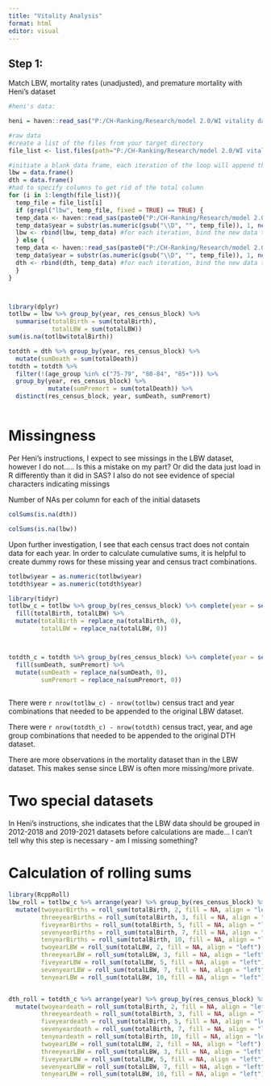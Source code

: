 ```yaml
---
title: "Vitality Analysis"
format: html
editor: visual
---
```


## Step 1:
Match LBW, mortality rates (unadjusted), and premature mortality with Heni's dataset 


```r
#heni's data: 

heni = haven::read_sas("P:/CH-Ranking/Research/model 2.0/WI vitality data/Heni/lbw_mort_wi_heni_updated_fips.sas7bdat")

#raw data 
#create a list of the files from your target directory
file_list <- list.files(path="P:/CH-Ranking/Research/model 2.0/WI vitality data/updated data")

#initiate a blank data frame, each iteration of the loop will append the data from the given file to this variable
lbw = data.frame()
dth = data.frame()
#had to specify columns to get rid of the total column
for (i in 1:length(file_list)){
  temp_file = file_list[i]
  if (grepl("lbw", temp_file, fixed = TRUE) == TRUE) {
  temp_data <- haven::read_sas(paste0("P:/CH-Ranking/Research/model 2.0/WI vitality data/updated data/", temp_file)) 
  temp_data$year = substr(as.numeric(gsub("\\D", "", temp_file)), 1, nchar(as.numeric(gsub("\\D", "", temp_file)))-1) 
  lbw <- rbind(lbw, temp_data) #for each iteration, bind the new data to the building dataset
  } else {
  temp_data <- haven::read_sas(paste0("P:/CH-Ranking/Research/model 2.0/WI vitality data/updated data/", temp_file)) 
  temp_data$year = substr(as.numeric(gsub("\\D", "", temp_file)), 1, nchar(as.numeric(gsub("\\D", "", temp_file)))-1) 
  dth <- rbind(dth, temp_data) #for each iteration, bind the new data to the building dataset
  }
}



library(dplyr)
totlbw = lbw %>% group_by(year, res_census_block) %>% 
  summarise(totalBirth = sum(totalBirth),
            totalLBW = sum(totalLBW))
sum(is.na(totlbw$totalBirth))

totdth = dth %>% group_by(year, res_census_block) %>% 
  mutate(sumDeath = sum(totalDeath))
totdth = totdth %>% 
  filter(!(age_group %in% c("75-79", "80-84", "85+"))) %>% 
  group_by(year, res_census_block) %>% 
           mutate(sumPremort = sum(totalDeath)) %>% 
  distinct(res_census_block, year, sumDeath, sumPremort)



```



# Missingness 

Per Heni's instructions, I expect to see missings in the LBW dataset, however I do not..... Is this a mistake on my part? Or did the data just load in R differently than it did in SAS? I also do not see evidence of special characters indicating missings 

Number of NAs per column for each of the initial datasets 

```r
colSums(is.na(dth))

colSums(is.na(lbw))
```

Upon further investigation, I see that each census tract does not contain data for each year. In order to calculate cumulative sums, it is helpful to create dummy rows for these missing year and census tract combinations. 


```r
totlbw$year = as.numeric(totlbw$year)
totdth$year = as.numeric(totdth$year)

library(tidyr)
totlbw_c = totlbw %>% group_by(res_census_block) %>% complete(year = seq(2012, 2021, 1)) %>% 
  fill(totalBirth, totalLBW) %>% 
  mutate(totalBirth = replace_na(totalBirth, 0),
         totalLBW = replace_na(totalLBW, 0))



totdth_c = totdth %>% group_by(res_census_block) %>% complete(year = seq(2012, 2021, 1)) %>% 
  fill(sumDeath, sumPremort) %>% 
  mutate(sumDeath = replace_na(sumDeath, 0), 
         sumPremort = replace_na(sumPremort, 0))
  
```

There were `r nrow(totlbw_c) - nrow(totlbw)` census tract and year combinations that needed to be appended to the original LBW dataset. 

There were `r nrow(totdth_c) - nrow(totdth)` census tract, year, and age group combinations that needed to be appended to the original DTH dataset. 

There are more observations in the mortality dataset than in the LBW dataset. This makes sense since LBW is often more missing/more private. 

# Two special datasets 

In Heni's instructions, she indicates that the LBW data should be grouped in 2012-2018 and 2019-2021 datasets before calculations are made... I can't tell why this step is necessary - am I missing something? 

# Calculation of rolling sums 

```r


library(RcppRoll)
lbw_roll = totlbw_c %>% arrange(year) %>% group_by(res_census_block) %>% 
  mutate(twoyearBirths = roll_sum(totalBirth, 2, fill = NA, align = "left"),
         threeyearBirths = roll_sum(totalBirth, 3, fill = NA, align = "left"),
         fiveyearBirths = roll_sum(totalBirth, 5, fill = NA, align = "left"),
         sevenyearBirths = roll_sum(totalBirth, 7, fill = NA, align = "left"),
         tenyearBirths = roll_sum(totalBirth, 10, fill = NA, align = "left"),
         twoyearLBW = roll_sum(totalLBW, 2, fill = NA, align = "left"),
         threeyearLBW = roll_sum(totalLBW, 3, fill = NA, align = "left"),
         fiveyearLBW = roll_sum(totalLBW, 5, fill = NA, align = "left"),
         sevenyearLBW = roll_sum(totalLBW, 7, fill = NA, align = "left"),
         tenyearLBW = roll_sum(totalLBW, 10, fill = NA, align = "left"))


dth_roll = totdth_c %>% arrange(year) %>% group_by(res_census_block) %>% 
  mutate(twoyeardeath = roll_sum(totalBirth, 2, fill = NA, align = "left"),
         threeyeardeath = roll_sum(totalBirth, 3, fill = NA, align = "left"),
         fiveyeardeath = roll_sum(totalBirth, 5, fill = NA, align = "left"),
         sevenyeardeath = roll_sum(totalBirth, 7, fill = NA, align = "left"),
         tenyeardeath = roll_sum(totalBirth, 10, fill = NA, align = "left"),
         twoyearLBW = roll_sum(totalLBW, 2, fill = NA, align = "left"),
         threeyearLBW = roll_sum(totalLBW, 3, fill = NA, align = "left"),
         fiveyearLBW = roll_sum(totalLBW, 5, fill = NA, align = "left"),
         sevenyearLBW = roll_sum(totalLBW, 7, fill = NA, align = "left"),
         tenyearLBW = roll_sum(totalLBW, 10, fill = NA, align = "left"))


```

